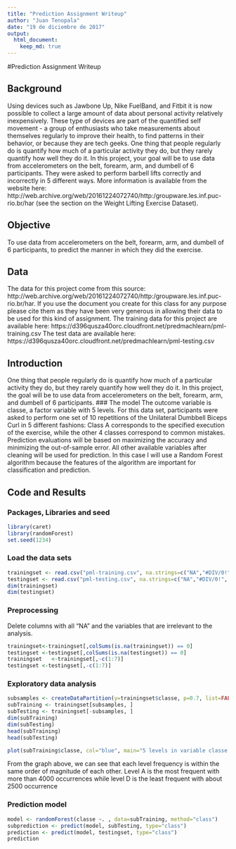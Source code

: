 ---
title: "Prediction Assignment Writeup"
author: "Juan Tenopala"
date: "19 de diciembre de 2017"
output:
  html_document:
    keep_md: true
---

#Prediction Assignment Writeup

## Background
Using devices such as Jawbone Up, Nike FuelBand, and Fitbit it is now possible to collect a large amount of data about personal activity relatively inexpensively. These type of devices are part of the quantified self movement - a group of enthusiasts who take measurements about themselves regularly to improve their health, to find patterns in their behavior, or because they are tech geeks. One thing that people regularly do is quantify how much of a particular activity they do, but they rarely quantify how well they do it. In this project, your goal will be to use data from accelerometers on the belt, forearm, arm, and dumbell of 6 participants. They were asked to perform barbell lifts correctly and incorrectly in 5 different ways. More information is available from the website here: http://web.archive.org/web/20161224072740/http:/groupware.les.inf.puc-rio.br/har (see the section on the Weight Lifting Exercise Dataset).

## Objective
To use data from accelerometers on the belt, forearm, arm, and dumbell of 6 participants, to predict the manner in which they did the exercise.

## Data
The data for this project come from this source: http://web.archive.org/web/20161224072740/http:/groupware.les.inf.puc-rio.br/har. If you use the document you create for this class for any purpose please cite them as they have been very generous in allowing their data to be used for this kind of assignment.
The training data for this project are available here:
https://d396qusza40orc.cloudfront.net/predmachlearn/pml-training.csv
The test data are available here:
https://d396qusza40orc.cloudfront.net/predmachlearn/pml-testing.csv

## Introduction
One thing that people regularly do is quantify how much of a particular activity they do, but they rarely quantify how well they do it. In this project, the goal will be to use data from accelerometers on the belt, forearm, arm, and dumbell of 6 participants.
### The model
The outcome variable is classe, a factor variable with 5 levels. For this data set, participants were asked to perform one set of 10 repetitions of the Unilateral Dumbbell Biceps Curl in 5 different fashions: Class A corresponds to the specified execution of the exercise, while the other 4 classes correspond to common mistakes.
Prediction evaluations will be based on maximizing the accuracy and minimizing the out-of-sample error. All other available variables after cleaning will be used for prediction.
In this case I will use a Random Forest algorithm because the features of the algorithm are important for classification and prediction.

## Code and Results
### Packages, Libraries and seed
```{r}
library(caret)
library(randomForest)
set.seed(1234)
```

### Load the data sets
```{r}
trainingset <- read.csv("pml-training.csv", na.strings=c("NA","#DIV/0!", ""))
testingset <- read.csv("pml-testing.csv", na.strings=c("NA","#DIV/0!", ""))
dim(trainingset)
dim(testingset)
```

### Preprocessing
Delete columns with all "NA" and the variables that are irrelevant to the analysis.
```{r}
trainingset<-trainingset[,colSums(is.na(trainingset)) == 0]
testingset <-testingset[,colSums(is.na(testingset)) == 0]
trainingset   <-trainingset[,-c(1:7)]
testingset <-testingset[,-c(1:7)]
```

### Exploratory data analysis
```{r}
subsamples <- createDataPartition(y=trainingset$classe, p=0.7, list=FALSE)
subTraining <- trainingset[subsamples, ] 
subTesting <- trainingset[-subsamples, ]
dim(subTraining)
dim(subTesting)
head(subTraining)
head(subTesting)
```

```{r}
plot(subTraining$classe, col="blue", main="5 levels in variable classe of the subTraining data set", xlab="classe levels", ylab="Frequency")
```
From the graph above, we can see that each level frequency is within the same order of magnitude of each other. Level A is the most frequent with more than 4000 occurrences while level D is the least frequent with about 2500 occurrence

### Prediction model
```{r}
model <- randomForest(classe ~. , data=subTraining, method="class")
subprediction <- predict(model, subTesting, type="class")
prediction <- predict(model, testingset, type="class")
prediction
```


